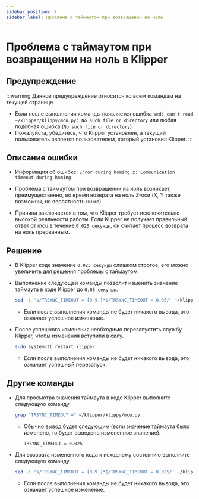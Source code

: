 ```yaml
---
sidebar_position: 7
sidebar_label: Проблема с таймаутом при возвращении на ноль
---
```


# Проблема с таймаутом при возвращении на ноль в Klipper

## Предупреждение

:::warning Данное предупреждение относится ко всем командам на текущей странице
- Если после выполнения команды появляется ошибка `sed: can't read ~/klipper/klippy/mcu.py: No such file or directory` или любая подобная ошибка (`No such file or directory`)
- Пожалуйста, убедитесь, что Klipper установлен, а текущий пользователь является пользователем, который установил Klipper.
:::


## Описание ошибки

- Информация об ошибке: `Error during homing z: Communication timeout during homing`

- Проблема с таймаутом при возвращении на ноль возникает, преимущественно, во время возврата на ноль Z-оси (X, Y также возможны, но вероятность ниже).
- Причина заключается в том, что Klipper требует исключительно высокой реальности работы. Если Klipper не получает правильный ответ от mcu в течение `0.025 секунды`, он считает процесс возврата на ноль прерванным.

## Решение

- В Klipper коде значение `0.025 секунды` слишком строгое, его можно увеличить для решения проблемы с таймаутом.
- Выполнение следующей команды позволит изменить значение таймаута в коде Klipper до `0.05 секунды`.

    ```bash
    sed -i 's/TRSYNC_TIMEOUT = [0-9.]*$/TRSYNC_TIMEOUT = 0.05/' ~/klipper/klippy/mcu.py
    ```
    - Если после выполнения команды не будет никакого вывода, это означает успешное изменение.

- После успешного изменения необходимо перезапустить службу Klipper, чтобы изменения вступили в силу.

    ```bash
    sudo systemctl restart klipper
    ```
    - Если после выполнения команды не будет никакого вывода, это означает успешный перезапуск.

## Другие команды

- Для просмотра значения таймаута в коде Klipper выполните следующую команду.

    ```bash
    grep "TRSYNC_TIMEOUT =" ~/klipper/klippy/mcu.py
    ```
    - Обычно вывод будет следующим (если значение таймаута было изменено, то будет выведено измененное значение).

        ```bash
        TRSYNC_TIMEOUT = 0.025
        ```

- Для возврата измененного кода к исходному состоянию выполните следующую команду.

    ```bash
    sed -i 's/TRSYNC_TIMEOUT = [0-9.]*$/TRSYNC_TIMEOUT = 0.025/' ~/klipper/klippy/mcu.py
    ```
    - Если после выполнения команды не будет никакого вывода, это означает успешное изменение.
